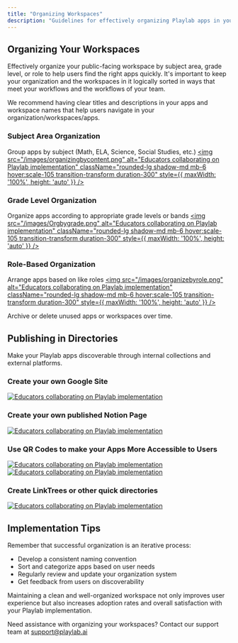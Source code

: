 ```yaml
---
title: "Organizing Workspaces"
description: "Guidelines for effectively organizing Playlab apps in your educational environment"
---
```


## <Icon icon="folders" size="24" className="inline-block align-text-bottom" /> Organizing Your Workspaces

Effectively organize your public-facing workspace by subject area, grade level, or role to help users find the right apps quickly. It's important to keep your organization and the workspaces in it logically sorted in ways that meet your workflows and the workflows of your team.

<Tip>
We recommend having clear titles and descriptions in your apps and workspace names that help users navigate in your organization/workspaces/apps.
</Tip>

### Subject Area Organization

Group apps by subject (Math, ELA, Science, Social Studies, etc.)
<a href="https://docs.playlab.ai/org-by-grade" target="_blank">
  <img 
    src="/images/organizingbycontent.png" 
    alt="Educators collaborating on Playlab implementation" 
    className="rounded-lg shadow-md mb-6 hover:scale-105 transition-transform duration-300" 
    style={{ maxWidth: '100%', height: 'auto' }}
  />
</a>
### Grade Level Organization

Organize apps according to appropriate grade levels or bands
<a href="https://docs.playlab.ai/org-by-grade" target="_blank">
  <img 
    src="/images/Orgbygrade.png" 
    alt="Educators collaborating on Playlab implementation" 
    className="rounded-lg shadow-md mb-6 hover:scale-105 transition-transform duration-300" 
    style={{ maxWidth: '100%', height: 'auto' }}
  />
</a>

### Role-Based Organization

Arrange apps based on like roles
<a href="https://docs.playlab.ai/organize-by-role" target="_blank">
  <img 
    src="/images/organizebyrole.png" 
    alt="Educators collaborating on Playlab implementation" 
    className="rounded-lg shadow-md mb-6 hover:scale-105 transition-transform duration-300" 
    style={{ maxWidth: '100%', height: 'auto' }}
  />
</a>

<Warning>
Archive or delete unused apps or workspaces over time.
</Warning>

## <Icon icon="share-nodes" size="20" className="inline-block align-text-bottom mr-2" /> Publishing in Directories

Make your Playlab apps discoverable through internal collections and external platforms.

### Create your own Google Site

<a href="https://www.districtkit.ai/" target="_blank">
  <img 
    src="/images/Districtkit.png" 
    alt="Educators collaborating on Playlab implementation" 
    className="rounded-lg shadow-md mb-6 hover:scale-105 transition-transform duration-300" 
    style={{ maxWidth: '80%', height: 'auto' }}
  />
</a>

### Create your own published Notion Page

<a href="https://playlabai.notion.site/School-Without-Walls-Passion-Project-Playlab-Suite-15fa9d3778c580458352dbb1bd0f4329?pvs=4" target="_blank">
  <img 
    src="/images/SWOWnotion.png" 
    alt="Educators collaborating on Playlab implementation" 
    className="rounded-lg shadow-md mb-6 hover:scale-105 transition-transform duration-300" 
    style={{ maxWidth: '70%', height: 'auto' }}
  />
</a>

### Use QR Codes to make your Apps More Accessible to Users

<a href="URL-LINK-HERE" target="_blank">
  <img 
    src="/images/MtSacQR.png" 
    alt="Educators collaborating on Playlab implementation" 
    className="rounded-lg shadow-md mb-6 hover:scale-105 transition-transform duration-300" 
    style={{ maxWidth: '70%', height: 'auto' }}
  />
</a>
<a href="URL-LINK-HERE" target="_blank">
  <img 
    src="/images/MtSacQR2.png" 
    alt="Educators collaborating on Playlab implementation" 
    className="rounded-lg shadow-md mb-6 hover:scale-105 transition-transform duration-300" 
    style={{ maxWidth: '70%', height: 'auto' }}
  />
</a>

### Create LinkTrees or other quick directories

<a href="https://linktr.ee/wymankhuu" target="_blank">
  <img 
    src="/images/LinktreeIE.png" 
    alt="Educators collaborating on Playlab implementation" 
    className="rounded-lg shadow-md mb-6 hover:scale-105 transition-transform duration-300" 
    style={{ maxWidth: '70%', height: 'auto' }}
  />
</a>

## <Icon icon="circle-info" size="24" className="inline-block align-text-bottom" /> Implementation Tips

Remember that successful organization is an iterative process:
- Develop a consistent naming convention
- Sort and categorize apps based on user needs
- Regularly review and update your organization system
- Get feedback from users on discoverability

<Tip>
Maintaining a clean and well-organized workspace not only improves user experience but also increases adoption rates and overall satisfaction with your Playlab implementation.
</Tip>

Need assistance with organizing your workspaces? Contact our support team at <a href="mailto:support@playlab.ai">support@playlab.ai</a>